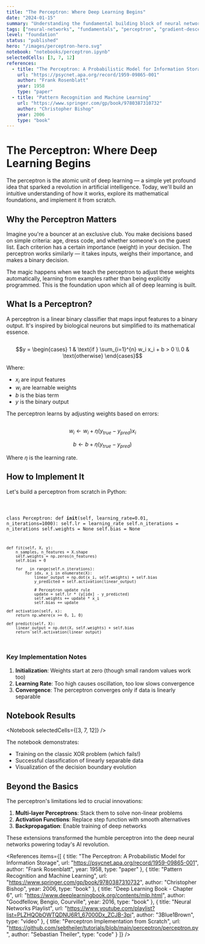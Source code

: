 ```yaml
---
title: "The Perceptron: Where Deep Learning Begins"
date: "2024-01-15"
summary: "Understanding the fundamental building block of neural networks through intuition, mathematics, and implementation."
tags: ["neural-networks", "fundamentals", "perceptron", "gradient-descent"]
level: "foundation"
status: "published"
hero: "/images/perceptron-hero.svg"
notebook: "notebooks/perceptron.ipynb"
selectedCells: [3, 7, 12]
references:
  - title: "The Perceptron: A Probabilistic Model for Information Storage"
    url: "https://psycnet.apa.org/record/1959-09865-001"
    author: "Frank Rosenblatt"
    year: 1958
    type: "paper"
  - title: "Pattern Recognition and Machine Learning"
    url: "https://www.springer.com/gp/book/9780387310732"
    author: "Christopher Bishop"
    year: 2006
    type: "book"
---
```


# The Perceptron: Where Deep Learning Begins

The perceptron is the atomic unit of deep learning — a simple yet profound idea that sparked a revolution in artificial intelligence. Today, we'll build an intuitive understanding of how it works, explore its mathematical foundations, and implement it from scratch.

## Why the Perceptron Matters

<Intuition title="The Decision Maker">
  Imagine you're a bouncer at an exclusive club. You make decisions based on simple criteria: age, dress code, and whether someone's on the guest list. Each criterion has a certain importance (weight) in your decision. The perceptron works similarly — it takes inputs, weighs their importance, and makes a binary decision.

  The magic happens when we teach the perceptron to adjust these weights automatically, learning from examples rather than being explicitly programmed. This is the foundation upon which all of deep learning is built.
</Intuition>

## What Is a Perceptron?

A perceptron is a linear binary classifier that maps input features to a binary output. It's inspired by biological neurons but simplified to its mathematical essence.

<Math title="The Perceptron Equation" boxed>
  The perceptron computes its output using:

  $$y = \begin{cases} 
    1 & \text{if } \sum_{i=1}^{n} w_i x_i + b > 0 \\
    0 & \text{otherwise}
  \end{cases}$$

  Where:
  - $x_i$ are input features
  - $w_i$ are learnable weights
  - $b$ is the bias term
  - $y$ is the binary output
</Math>

The perceptron learns by adjusting weights based on errors:

<Math title="Weight Update Rule" collapsible>
  For each misclassified example:
  
  $$w_i \leftarrow w_i + \eta (y_{true} - y_{pred}) x_i$$
  
  $$b \leftarrow b + \eta (y_{true} - y_{pred})$$
  
  Where $\eta$ is the learning rate.
</Math>

## How to Implement It

Let's build a perceptron from scratch in Python:

<Code language="python" title="perceptron.py" highlight="15-20">

class Perceptron:
    def __init__(self, learning_rate=0.01, n_iterations=1000):
        self.lr = learning_rate
        self.n_iterations = n_iterations
        self.weights = None
        self.bias = None
        
    def fit(self, X, y):
        n_samples, n_features = X.shape
        self.weights = np.zeros(n_features)
        self.bias = 0
        
        for _ in range(self.n_iterations):
            for idx, x_i in enumerate(X):
                linear_output = np.dot(x_i, self.weights) + self.bias
                y_predicted = self.activation(linear_output)
                
                # Perceptron update rule
                update = self.lr * (y[idx] - y_predicted)
                self.weights += update * x_i
                self.bias += update
                
    def activation(self, x):
        return np.where(x >= 0, 1, 0)
    
    def predict(self, X):
        linear_output = np.dot(X, self.weights) + self.bias
        return self.activation(linear_output)
</Code>

### Key Implementation Notes

1. **Initialization**: Weights start at zero (though small random values work too)
2. **Learning Rate**: Too high causes oscillation, too low slows convergence
3. **Convergence**: The perceptron converges only if data is linearly separable

## Notebook Results

<Notebook selectedCells={[3, 7, 12]} />

The notebook demonstrates:
- Training on the classic XOR problem (which fails!)
- Successful classification of linearly separable data
- Visualization of the decision boundary evolution

## Beyond the Basics

The perceptron's limitations led to crucial innovations:

1. **Multi-layer Perceptrons**: Stack them to solve non-linear problems
2. **Activation Functions**: Replace step function with smooth alternatives
3. **Backpropagation**: Enable training of deep networks

These extensions transformed the humble perceptron into the deep neural networks powering today's AI revolution.

<References 
  items={[
    {
      title: "The Perceptron: A Probabilistic Model for Information Storage",
      url: "https://psycnet.apa.org/record/1959-09865-001",
      author: "Frank Rosenblatt",
      year: 1958,
      type: "paper"
    },
    {
      title: "Pattern Recognition and Machine Learning",
      url: "https://www.springer.com/gp/book/9780387310732",
      author: "Christopher Bishop",
      year: 2006,
      type: "book"
    },
    {
      title: "Deep Learning Book - Chapter 6",
      url: "https://www.deeplearningbook.org/contents/mlp.html",
      author: "Goodfellow, Bengio, Courville",
      year: 2016,
      type: "book"
    },
    {
      title: "Neural Networks Playlist",
      url: "https://www.youtube.com/playlist?list=PLZHQObOWTQDNU6R1_67000Dx_ZCJB-3pi",
      author: "3Blue1Brown",
      type: "video"
    },
    {
      title: "Perceptron Implementation from Scratch",
      url: "https://github.com/sebtheiler/tutorials/blob/main/perceptron/perceptron.py",
      author: "Sebastian Theiler",
      type: "code"
    }
  ]}
/>